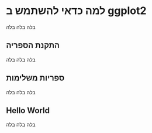 
# למה כדאי להשתמש ב ggplot2

בלה בלה בלה

## התקנת הספריה

בלה בלה בלה

## ספריות משלימות

בלה בלה בלה

## Hello World

בלה בלה בלה